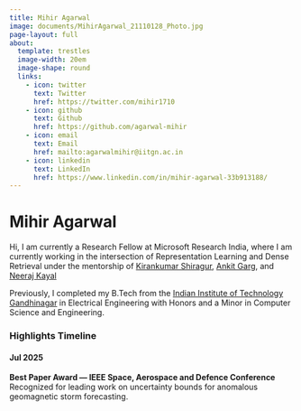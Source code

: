 ```yaml
---
title: Mihir Agarwal
image: documents/MihirAgarwal_21110128_Photo.jpg
page-layout: full
about:
  template: trestles
  image-width: 20em
  image-shape: round
  links:
    - icon: twitter
      text: Twitter
      href: https://twitter.com/mihir1710
    - icon: github
      text: Github
      href: https://github.com/agarwal-mihir
    - icon: email
      text: Email
      href: mailto:agarwalmihir@iitgn.ac.in
    - icon: linkedin
      text: LinkedIn
      href: https://www.linkedin.com/in/mihir-agarwal-33b913188/
---
```


# Mihir Agarwal

Hi, I am currently a Research Fellow at Microsoft Research India, where I am currently working in the intersection of Representation Learning and Dense Retrieval under the mentorship of [Kirankumar Shiragur](https://sites.google.com/view/kiran-shiragur), [Ankit Garg](https://ankit-garg-6.github.io/), and [Neeraj Kayal](https://www.microsoft.com/en-us/research/people/neeraka/)


Previously, I completed my B.Tech from the [Indian Institute of Technology Gandhinagar](https://iitgn.ac.in/) in Electrical Engineering with Honors and a Minor in Computer Science and Engineering. 


### Highlights Timeline

::: {.timeline}
::: {.timeline-item}
#### Jul 2025

**Best Paper Award — IEEE Space, Aerospace and Defence Conference**  
Recognized for leading work on uncertainty bounds for anomalous geomagnetic storm forecasting.
:::
:::

